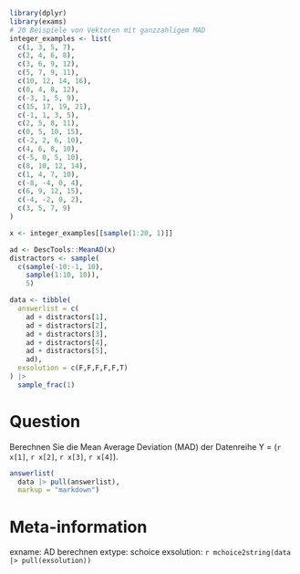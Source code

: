 ```r
library(dplyr)
library(exams)
# 20 Beispiele von Vektoren mit ganzzahligem MAD
integer_examples <- list(
  c(1, 3, 5, 7),
  c(2, 4, 6, 8),
  c(3, 6, 9, 12),
  c(5, 7, 9, 11),
  c(10, 12, 14, 16),
  c(0, 4, 8, 12),
  c(-3, 1, 5, 9),
  c(15, 17, 19, 21),
  c(-1, 1, 3, 5),
  c(2, 5, 8, 11),
  c(0, 5, 10, 15),
  c(-2, 2, 6, 10),
  c(4, 6, 8, 10),
  c(-5, 0, 5, 10),
  c(8, 10, 12, 14),
  c(1, 4, 7, 10),
  c(-8, -4, 0, 4),
  c(6, 9, 12, 15),
  c(-4, -2, 0, 2),
  c(3, 5, 7, 9)
)

x <- integer_examples[[sample(1:20, 1)]]

ad <- DescTools::MeanAD(x)
distractors <- sample(
  c(sample(-10:-1, 10),
    sample(1:10, 10)),
    5)

data <- tibble(
  answerlist = c(
    ad + distractors[1],
    ad + distractors[2],
    ad + distractors[3],
    ad + distractors[4],
    ad + distractors[5],
    ad),
  exsolution = c(F,F,F,F,F,T)
) |> 
  sample_frac(1)
```    

Question
========
Berechnen Sie die Mean Average Deviation (MAD) der Datenreihe Y = (`r x[1]`, `r x[2]`, `r x[3]`, `r x[4]`).  




```r
answerlist(
  data |> pull(answerlist),
  markup = "markdown")
```




Meta-information
================
exname: AD berechnen
extype: schoice
exsolution: `r mchoice2string(data |> pull(exsolution))`